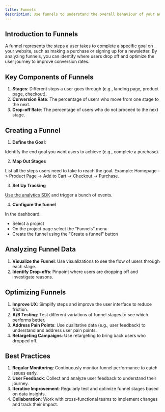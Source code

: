 ```yaml
---
title: Funnels
description: Use funnels to understand the overall behaviour of your audience
---
```



## Introduction to Funnels

A funnel represents the steps a user takes to complete a specific goal on your website, such as making a purchase or signing up for a newsletter. By analyzing funnels, you can identify where users drop off and optimize the user journey to improve conversion rates.

## Key Components of Funnels

1. **Stages**: Different steps a user goes through (e.g., landing page, product page, checkout).
2. **Conversion Rate**: The percentage of users who move from one stage to the next.
3. **Drop-off Rate**: The percentage of users who do not proceed to the next stage.

## Creating a Funnel

1. **Define the Goal**:

Identify the end goal you want users to achieve (e.g., complete a purchase).

2. **Map Out Stages**

List all the steps users need to take to reach the goal.
Example: Homepage -> Product Page -> Add to Cart -> Checkout -> Purchase.

3. **Set Up Tracking**

[Use the analytics SDK](../sdks/analytics/quantitative-analytics) and trigger a bunch of events.

4. **Configure the funnel**

In the dashboard:

- Select a project
- On the project page select the "Funnels" menu
- Create the funnel using the "Create a funnel" button


## Analyzing Funnel Data

1. **Visualize the Funnel**: Use visualizations to see the flow of users through each stage.
2. **Identify Drop-offs**: Pinpoint where users are dropping off and investigate reasons.

## Optimizing Funnels

1. **Improve UX**: Simplify steps and improve the user interface to reduce friction.
2. **A/B Testing**: Test different variations of funnel stages to see which performs better.
3. **Address Pain Points**: Use qualitative data (e.g., user feedback) to understand and address user pain points.
4. **Retargeting Campaigns**: Use retargeting to bring back users who dropped off.

## Best Practices

1. **Regular Monitoring**: Continuously monitor funnel performance to catch issues early.
2. **User Feedback**: Collect and analyze user feedback to understand their journey.
3. **Iterative Improvement**: Regularly test and optimize funnel stages based on data insights.
4. **Collaboration**: Work with cross-functional teams to implement changes and track their impact.

